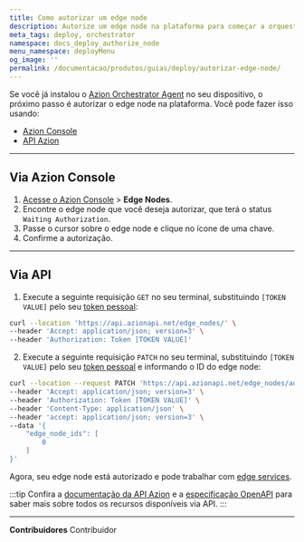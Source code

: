 ```yaml
---
title: Como autorizar um edge node
description: Autorize um edge node na plataforma para começar a orquestrar serviços e recursos no edge.
meta_tags: deploy, orchestrator
namespace: docs_deploy_authorize_node
menu_namespace: deployMenu
og_image: ''
permalink: /documentacao/produtos/guias/deploy/autorizar-edge-node/
---
```



Se você já instalou o [Azion Orchestrator Agent]() no seu dispositivo, o próximo passo é autorizar o edge node na plataforma. Você pode fazer isso usando:

- [Azion Console](/pt-br/documentacao/produtos/guias/como-acessar-o-rtm/)
- [API Azion](https://api.azion.com)

<LinkButton outlined link="/pt-br/documentacao/produtos/guias/deploy/instalar-orchestrator-agent/" label="instalar o orchestrator agent" variant="secondary" />

---

## Via Azion Console

1. [Acesse o Azion Console](/pt-br/documentacao/produtos/guias/como-acessar-o-rtm/) > **Edge Nodes**.
2. Encontre o edge node que você deseja autorizar, que terá o status `Waiting Authorization`.
3. Passe o cursor sobre o edge node e clique no ícone de uma chave.
4. Confirme a autorização.

---

## Via API 

1. Execute a seguinte requisição `GET` no seu terminal, substituindo `[TOKEN VALUE]` pelo seu [token pessoal](/pt-br/documentacao/produtos/guias/personal-tokens/):

```bash 
curl --location 'https://api.azionapi.net/edge_nodes/' \
--header 'Accept: application/json; version=3' \
--header 'Authorization: Token [TOKEN VALUE]'
```

2. Execute a seguinte requisição `PATCH` no seu terminal, substituindo `[TOKEN VALUE]` pelo seu [token pessoal](/pt-br/documentacao/produtos/guias/personal-tokens/) e informando o ID do edge node:

```bash 
curl --location --request PATCH 'https://api.azionapi.net/edge_nodes/authorize' \
--header 'Accept: application/json; version=3' \
--header 'Authorization: Token [TOKEN VALUE]' \
--header 'Content-Type: application/json' \
--header 'accept: application/json; version=3' \
--data '{
    "edge_node_ids": [
        0
    ]
}'
```

Agora, seu edge node está autorizado e pode trabalhar com [edge services](/en/documentation/products/deploy/edge-orchestrator/edge-services/). 

:::tip
Confira a [documentação da API Azion](https://api.azion.com/) e a [especificação OpenAPI](https://github.com/aziontech/azionapi-openapi/) para saber mais sobre todos os recursos disponíveis via API.
:::

---


**Contribuidores** <ContributorList>Contribuidor</ContributorList>

